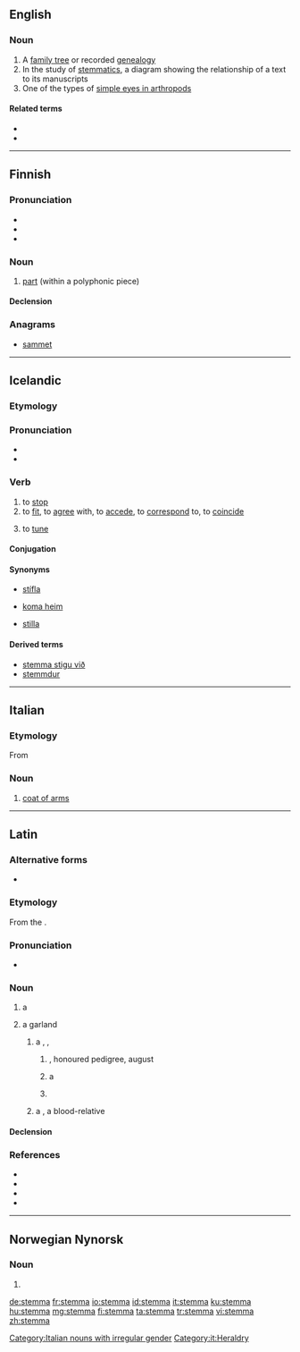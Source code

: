 ==English==
{{wikipedia}}

===Noun===
{{en-noun|stemmata}}

# A [[family tree]] or recorded [[genealogy]]
# In the study of [[w:Textual criticism#Stemmatics|stemmatics]], a diagram showing the relationship of a text to its manuscripts
# One of the types of [[w:simple eyes in arthropods#Stemmata|simple eyes in arthropods]]

====Related terms====
* ''{{l|en|stemma codicum}}''
* {{l|en|stemmatics}}

----

==Finnish==

===Pronunciation===
* {{IPA|[ˈstemːɑ]|lang=fi}}
* {{hyphenation|stem|ma|lang=fi}}
* {{rhymes|emːɑ|lang=fi}}

===Noun===
{{wikipedia|lang=fi}}
{{head|fi|noun}}

# {{context|music|lang=fi}} [[part]] (within a polyphonic piece)

====Declension====
{{fi-decl-kala|stemm|||a}}

===Anagrams===
* [[sammet#Finnish|sammet]]

----

==Icelandic==

===Etymology===
{{rfe|lang=is}}

===Pronunciation===
* {{IPA|/ˈstɛmːa/|lang=is}}
* {{rhymes|ɛmːa|lang=is}}

===Verb===
{{is-verb-weak|stemmdi|stemmt}}

# to [[stop]]
# to [[fit]], to [[agree]] with, to [[accede]], to [[correspond]] to, to [[coincide]]
# {{context|music|of an instrument|lang=is}} to [[tune]]

====Conjugation====
{{is-conj-w2|st|e|mm|mp=-}}

====Synonyms====
* {{sense|stop}} [[stífla]]
* {{sense|fit, agree with}} [[koma heim]]
* {{sense|tune}} [[stilla]]

====Derived terms====
* [[stemma stigu við]]
* [[stemmdur]]

{{attention|is|add noun, etymology, expand senses}}

----

==Italian==

===Etymology===
From {{etyl|la|it}} {{term|stemma||garland|lang=la}}

===Noun===
{{it-noun|m}}

# [[coat of arms]]

[[Category:Italian nouns with irregular gender]]
[[Category:it:Heraldry]]

----

==Latin==

===Alternative forms===
* {{alter|la|stegma|stigma||Mediaeval}}

===Etymology===
From the {{etyl|grc|la}} {{m|grc|στέμμα}}.

===Pronunciation===
* {{la-pronunc|stemma}}

===Noun===
{{la-noun|stemma||stemmatis|n|third}}

# {{lb|la|post-Classical|in general}} a {{l/en|garland}} {{non-gloss definition|or|lang=la}} {{l/en|wreath}}
# {{lb|la|post-Augustan|in particular}} a garland {{non-gloss definition|hung upon an ancestral image|lang=la}}
## {{lb|la|transferred sense}} a {{l/en|pedigree}}, {{l/en|geneagram}}, {{non-gloss definition|or|lang=la}} {{l/en|family tree}}
### {{lb|la|figurative}} {{l/en|nobility}}, honoured pedigree, august {{l/en|lineage}}
###: {{usex|{{l|la|argentum|argentī}} {{l|la|fumosus|fūmōsa}} {{l|la|suī}} '''stemmata''' {{l|la|narro|nārrāre}}|lang=la}}
### {{lb|la|Medieval Latin}} a {{l/en|crown}}
###: {{usex|{{l|la|ā}} '''stemmate''' {{l|la|ūsque}} {{l|la|subucula|subūculam}} {{l|la|cultus|cultū}} {{l|la|regalis|rēgālī}} {{l|la|exutus|exūtī}}|lang=la}}
### {{lb|la|Medieval Latin}} {{l/en|wergeld}}
## {{lb|la|Medieval Latin}} a {{l/en|kinsman}}, a blood-relative

====Declension====
{{la-decl-3rd-N|stemma|stemmat}}

===References===
* {{R:L&S|stemma}}
* {{R:Gaffiot|stemma|p=1,476/3}}
* {{R:OLD|1|stemma|1,817/3}}
* {{R:Niermeyer|stemma|991/1}}

----

==Norwegian Nynorsk==

===Noun===
{{head|nn|noun form|g=f}}

# {{inflection of|stemme||definite|s|lang=nn}}

[[de:stemma]]
[[fr:stemma]]
[[io:stemma]]
[[id:stemma]]
[[it:stemma]]
[[ku:stemma]]
[[hu:stemma]]
[[mg:stemma]]
[[fi:stemma]]
[[ta:stemma]]
[[tr:stemma]]
[[vi:stemma]]
[[zh:stemma]]